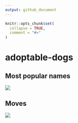 ```yaml
---
output: github_document
---
```


<!-- README.md is generated from README.Rmd. Please edit that file -->

```r
knitr::opts_chunk$set(
  collapse = TRUE,
  comment = "#>"
)
```

# adoptable-dogs

<!-- badges: start -->
<!-- badges: end -->

## Most popular names

![](plots/most-popular-names.png)

## Moves

![](plots/dog-moves.png)
